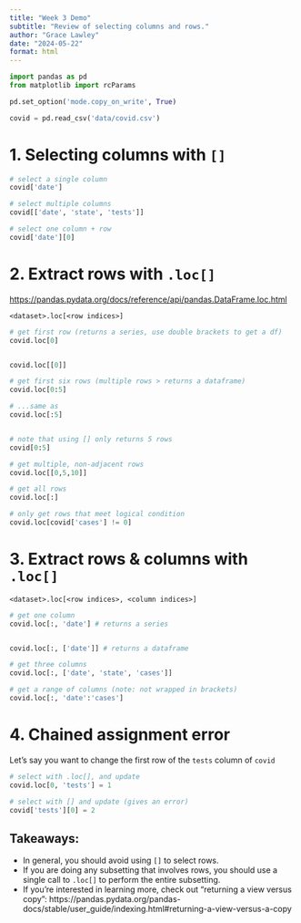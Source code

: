 ```yaml
---
title: "Week 3 Demo"
subtitle: "Review of selecting columns and rows."
author: "Grace Lawley"
date: "2024-05-22"
format: html
---
```


```python
import pandas as pd
from matplotlib import rcParams

pd.set_option('mode.copy_on_write', True)

covid = pd.read_csv('data/covid.csv')
```


# 1. Selecting columns with `[]`


```python
# select a single column
covid['date']
```



```python
# select multiple columns
covid[['date', 'state', 'tests']]
```


```python
# select one column + row 
covid['date'][0]
```


# 2. Extract rows with `.loc[]`

<https://pandas.pydata.org/docs/reference/api/pandas.DataFrame.loc.html>


```
<dataset>.loc[<row indices>]
```


```python
# get first row (returns a series, use double brackets to get a df)
covid.loc[0] 


covid.loc[[0]]
```




```python
# get first six rows (multiple rows > returns a dataframe)
covid.loc[0:5]

# ...same as
covid.loc[:5]


# note that using [] only returns 5 rows 
covid[0:5]
```





```python
# get multiple, non-adjacent rows
covid.loc[[0,5,10]]
```




```python
# get all rows
covid.loc[:]
```


```python
# only get rows that meet logical condition
covid.loc[covid['cases'] != 0]
```




# 3. Extract rows & columns with `.loc[]`

```
<dataset>.loc[<row indices>, <column indices>]
```

```python
# get one column
covid.loc[:, 'date'] # returns a series


covid.loc[:, ['date']] # returns a dataframe
```


```python
# get three columns
covid.loc[:, ['date', 'state', 'cases']]
```


```python
# get a range of columns (note: not wrapped in brackets)
covid.loc[:, 'date':'cases']
```

# 4. Chained assignment error

Let's say you want to change the first row of the `tests` column of `covid`

```python
# select with .loc[], and update
covid.loc[0, 'tests'] = 1
```


```python
# select with [] and update (gives an error)
covid['tests'][0] = 2
```



## Takeaways:

- In general, you should avoid using `[]` to select rows.
- If you are doing any subsetting that involves rows, you should use a single call to `.loc[]` to perform the entire subsetting.
- If you're interested in learning more, check out "returning a view versus copy": https://pandas.pydata.org/pandas-docs/stable/user_guide/indexing.html#returning-a-view-versus-a-copy




